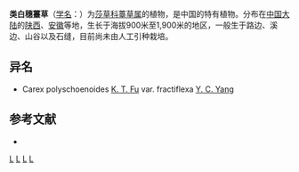 {{Speciesbox 
| genus = Carex
| species = polyschoenoides
| authority = [[傅坤俊|K. T. Fu]]
}}

'''类白穗薹草'''（[[学名|学名]]：{{lang|la|''Carex polyschoenoides''}}）为[[莎草科|莎草科]][[薹草属|薹草属]]的植物，是中国的特有植物。分布在[[中国大陆|中国大陆]]的[[陕西|陕西]]、[[安徽|安徽]]等地，生长于海拔900米至1,900米的地区，一般生于路边、溪边、山谷以及石缝，目前尚未由人工引种栽培。

== 异名 ==
* Carex polyschoenoides [[傅坤俊|K. T. Fu]] var. fractiflexa [[杨永昌|Y. C. Yang]]

== 参考文献 ==
<div class="references-small">
* {{cite web| url =http://www.bioinfo.cn/db05/KmzwSpecies.php?action=view&id=6747| title =类白穗薹草| work =《中国高等植物数据库全库》| publisher =中国科学院微生物研究所| author =昆明植物研究所| accessdate =2009-02-24| deadurl =yes| archiveurl =https://web.archive.org/web/20160305082134/http://www.bioinfo.cn/db05/KmzwSpecies.php?action=view&id=6747| archivedate =2016-03-05}}
</div>
{{Taxonbar|from=Q15227162}}

{{DEFAULTSORT:Carex polyschoenoides}}
[[Category:薹草属|L]]
[[Category:中國特有植物|L]]
[[Category:陕西植物|L]]
[[Category:安徽植物|L]]